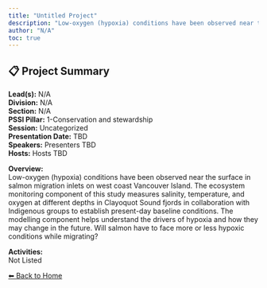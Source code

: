 ```yaml
---
title: "Untitled Project"
description: "Low-oxygen (hypoxia) conditions have been observed near the surface in salmon migration inlets on west coast Vancouver Island. The ecosystem monitoring component of this study measures salinity, temperature, and oxygen at different depths in Clayoquot Sound fjords in collaboration with Indigenous groups to establish present-day baseline conditions. The modelling component helps understand the drivers of hypoxia and how they may change in the future. Will salmon have to face more or less hypoxic conditions while migrating?"
author: "N/A"
toc: true
---
```


## 📋 Project Summary

**Lead(s):** N/A  
**Division:** N/A  
**Section:** N/A  
**PSSI Pillar:** 1-Conservation and stewardship  
**Session:** Uncategorized  
**Presentation Date:** TBD  
**Speakers:** Presenters TBD  
**Hosts:** Hosts TBD  

**Overview:**  
Low-oxygen (hypoxia) conditions have been observed near the surface in salmon migration inlets on west coast Vancouver Island. The ecosystem monitoring component of this study measures salinity, temperature, and oxygen at different depths in Clayoquot Sound fjords in collaboration with Indigenous groups to establish present-day baseline conditions. The modelling component helps understand the drivers of hypoxia and how they may change in the future. Will salmon have to face more or less hypoxic conditions while migrating?   

**Activities:**  
Not Listed

[⬅ Back to Home](../index.qmd)
